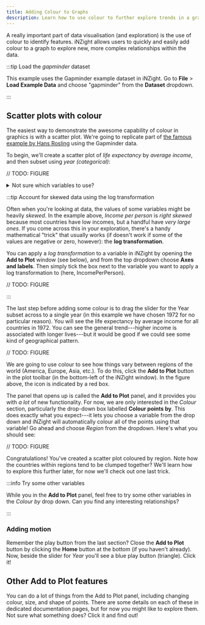 ```yaml
---
title: Adding Colour to Graphs
description: Learn how to use colour to further explore trends in a graph
---
```


A really important part of data visualisation (and exploration) is the use of colour to identify features. iNZight allows users to quickly and easily add colour to a graph to explore new, more complex relationships within the data.

:::tip Load the _gapminder_ dataset

This example uses the Gapminder example dataset in iNZight. Go to **File** > **Load Example Data** and choose "gapminder" from the **Dataset** dropdown.

:::

## Scatter plots with colour

The easiest way to demonstrate the awesome capability of colour in graphics is with a scatter plot. We're going to replicate part of [the famous example by Hans Rosling](https://www.youtube.com/watch?v=jbkSRLYSojo) using the Gapminder data.

To begin, we'll create a scatter plot of _life expectancy_ by _average income_, and then subset using _year (categorical)_:

// TODO: FIGURE

<details>
<summary>Not sure which variables to use?</summary>

You should have the following variables in the control panel:

**Variable 1**: `LifeExpectancy`<br />
**Variable 2**: `IncomePerPerson`<br />
**Subset Variable 1**: `Year_cat`

</details>

:::tip Account for skewed data using the log transformation

Often when you're looking at data, the values of some variables might be heavily _skewed_. In the example above, _Income per person_ is _right skewed_ because most countries have low incomes, but a handful have _very large ones_. If you come across this in your exploration, there's a handy mathematical "trick" that usually works (if doesn't work if some of the values are negative or zero, however): the **log transformation**.

You can apply a _log transformation_ to a variable in iNZight by opening the **Add to Plot** window (see below), and from the top dropdown choose **Axes and labels**. Then simply tick the box next to the variable you want to apply a log transformation to (here, IncomePerPerson).

// TODO: FIGURE

:::

The last step before adding some colour is to drag the slider for the Year subset across to a single year (in this example we have chosen 1972 for no particular reason). You will see the life expectancy by average income for all countries in 1972. You can see the general trend---higher income is associated with longer lives---but it would be good if we could see some kind of geographical pattern.

// TODO: FIGURE

We are going to use colour to see how things vary between regions of the world (America, Europe, Asia, etc.). To do this, click the **Add to Plot** button in the plot toolbar (in the bottom-left of the iNZight window). In the figure above, the icon is indicated by a red box.

The panel that opens up is called the **Add to Plot** panel, and it provides you with _a lot_ of new functionality. For now, we are only interested in the _Colour_ section, particularly the drop-down box labelled **Colour points by**. This does exactly what you expect---it lets you choose a variable from the drop down and iNZight will automatically colour all of the points using that variable! Go ahead and choose _Region_ from the dropdown. Here's what you should see:

// TODO: FIGURE

Congratulations! You've created a scatter plot coloured by region. Note how the countries within regions tend to be clumped together? We'll learn how to explore this further later, for now we'll check out one last trick.

:::info Try some other variables

While you in the **Add to Plot** panel, feel free to try some other variables in the _Colour by_ drop down. Can you find any interesting relationships?

:::

### Adding motion

Remember the play button from the last section? Close the **Add to Plot** button by clicking the **Home** button at the bottom (if you haven't already). Now, beside the slider for _Year_ you'll see a blue play button (triangle). Click it!

## Other Add to Plot features

You can do a lot of things from the Add to Plot panel, including changing colour, size, and shape of points. There are some details on each of these in dedicated documentation pages, but for now you might like to explore them. Not sure what something does? Click it and find out!
